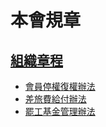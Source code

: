 # 本會規章

## [組織章程](/regulation/consitution)
- [會員停權復權辦法](/regulation/membership_management_rule)
- [差旅費給付辦法](/regulation/travel_expense_management_rule)
- [罷工基金管理辦法](/regulation/strike_fund_management_rule)
